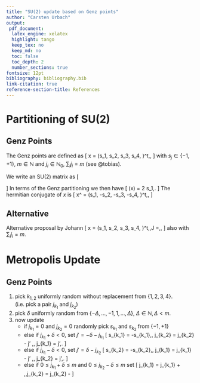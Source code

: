 ```yaml
---
title: "SU(2) update based on Genz points"
author: "Carsten Urbach"
output:
 pdf_document:
  latex_engine: xelatex
  highlight: tango
  keep_tex: no
  keep_md: no
  toc: false
  toc_depth: 2
  number_sections: true
fontsize: 12pt
bibliography: bibliography.bib
link-citation: true
reference-section-title: References
---
```



# Partitioning of SU$(2)$

## Genz Points

The Genz points are defined as
\[
x\ =\ \left(s_1\sqrt{\frac{j_1}{m}}, s_2\sqrt{\frac{j_2}{m}},
s_3\sqrt{\frac{j_3}{m}}, s_4\sqrt{\frac{j_4}{m}}, \right)^t\,,
\]
with $s_j\in\{-1, +1\}$, $m\in\mathbb{N}$ and $j_i\in \mathbb{N}_0$, $\sum_i j_i = m$
(see @tobias).

We write an SU$(2)$ matrix as
\[
\begin{pmatrix}
x_1 + ix_2 & -x_3 + ix_4 \\
x_3 + ix_4 & x_1 - i x_2\\
\end{pmatrix}
\]
In terms of the Genz partitioning we then have
\[
\mathrm{tr}(x) = 2 s_1\sqrt{\frac{j_1}{m}}\,.
\]
The hermitian conjugate of $x$ is
\[
x^\dagger\ =\ \left(s_1\sqrt{\frac{j_1}{m}}, -s_2\sqrt{\frac{j_2}{m}},
-s_3\sqrt{\frac{j_3}{m}}, -s_4\sqrt{\frac{j_4}{m}}, \right)^t\,,
\]


## Alternative

Alternative proposal by Johann
\[
x\ =\ \left(s_1\frac{j_1}{j}, s_2\frac{j_2}{j},
s_3\frac{j_3}{j}, s_4\frac{j_4}{j}, \right)^t\,,\qquad J =\sqrt{\sum_i j_i^2}\,,
\]
also with $\sum_i j_i = m$.


# Metropolis Update

## Genz Points

1. pick $k_{1,2}$ uniformly random without replacement from $\{1, 2,
   3, 4\}$.  (i.e. pick a pair $j_{k_1}$ and $j_{k_2}$)
2. pick $\delta$ uniformly random from $\{-\Delta, \ldots, -1, 1, \ldots, \Delta\}$,
   $\Delta\in\mathbb{N}, \Delta < m$.
3. now update
    - if $j_{k_1}=0$ and $j_{k_2} = 0$ randomly pick $s_{k_1}$ and
      $s_{k_2}$ from $\{-1, +1\}$
    - else if $j_{k_1} + \delta < 0$, set $j' = -\delta - j_{k_1}$
      \[
      s_{k_1} = -s_{k_1}\,,\ j_{k_2} = j_{k_2} - j' \,,\ j_{k_1} = j'\,.
      \]
    - else if $j_{k_1} - \delta < 0$, set $j' = \delta - j_{k_2}$
      \[
      s_{k_2} = -s_{k_2}\,,\ j_{k_1} = j_{k_1} - j' \,,\ j_{k_2} = j'\,.
      \]
    - else if $0\leq j_{k_1} + \delta \leq m$ and $0\leq j_{k_2} - \delta
      \leq m$ set
      \[
      j_{k_1} = j_{k_1} + \delta\,,\quad j_{k_2} = j_{k_2} - \delta
      \]
    
